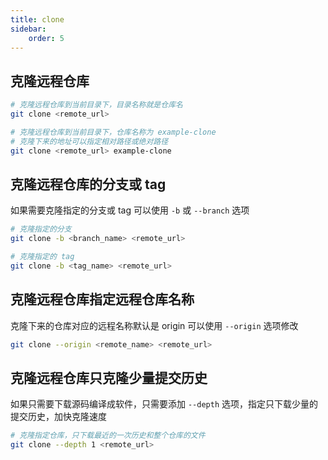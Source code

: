 ```yaml
---
title: clone
sidebar:
    order: 5
---
```


## 克隆远程仓库

```bash
# 克隆远程仓库到当前目录下，目录名称就是仓库名
git clone <remote_url>

# 克隆远程仓库到当前目录下，仓库名称为 example-clone
# 克隆下来的地址可以指定相对路径或绝对路径
git clone <remote_url> example-clone
```

## 克隆远程仓库的分支或 tag

如果需要克隆指定的分支或 tag 可以使用 `-b` 或 `--branch` 选项

```bash
# 克隆指定的分支
git clone -b <branch_name> <remote_url>

# 克隆指定的 tag
git clone -b <tag_name> <remote_url>
```

## 克隆远程仓库指定远程仓库名称

克隆下来的仓库对应的远程名称默认是 origin 可以使用 `--origin` 选项修改

```bash
git clone --origin <remote_name> <remote_url>
```

## 克隆远程仓库只克隆少量提交历史

如果只需要下载源码编译成软件，只需要添加 `--depth` 选项，指定只下载少量的提交历史，加快克隆速度

```bash
# 克隆指定仓库，只下载最近的一次历史和整个仓库的文件
git clone --depth 1 <remote_url>
```

